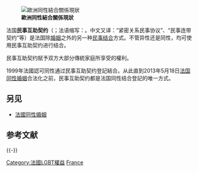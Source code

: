 {{SSU}}
[[File:Same-sex marriage map Europe detailed.svg|right|thumb|'''歐洲同性結合關係現狀'''
{{legend|#002255|承認同性婚姻}}
{{legend|#00ffde|承认外国婚姻}}
{{legend|#0066FF|其他类型同性伴侣关系}}
{{legend|#AACCFF|非注册同居}}
{{legend|#cccccc|不承认}}
{{legend|#D40000|宪法限定婚姻为异性夫妇}}]]

法国'''民事互助契约'''（{{lang-fr|Pacte civil de solidarité}}；法语缩写：{{lang|fr|PACS}}。中文又译：“紧密关系民事协议”、“民事连带契约”等）是法国除[[婚姻|婚姻]]之外的另一种[[民事结合|民事结合]]方式。不管异性还是同性，均可使用民事互助契约进行结合。

民事互助契约賦予双方大部分傳統家庭所享受的權利。

1999年法國認可同性通过民事互助契约登記結合。从此直到2013年5月18日[[法国同性婚姻|法国同性婚姻]]合法化之前，民事互助契约都是法国同性结合登記的唯一方式。

==另见==
*[[法國同性婚姻|法國同性婚姻]]

==参考文献==
{{Reflist}}

{{-}}
{{LGBT-stub}}

[[Category:法國LGBT權益|Category:法國LGBT權益]]
[[Category:各國民事結合|France]]